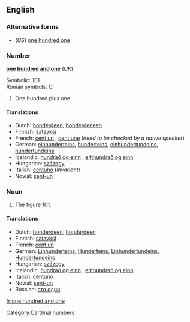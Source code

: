 ==English==

===Alternative forms===
* (''US'') [[one hundred one]]

===Number===
'''[[one]] [[hundred]] [[and]] [[one]]''' (''UK'')

Symbolic: 101<br>
Roman symbols: CI

# One hundred plus one.

====Translations====

*Dutch: [[honderdeen]], [[honderdeneen]]
*Finnish: [[satayksi]]
*French: [[cent un]] {{m}}, [[cent une]] {{f}} (''need to be checked by a native speaker'')
*German: [[einhunderteins]], [[hunderteins]], [[einhundertundeins]], [[hundertundeins]]
*Icelandic: [[hundrað og einn]] {{m}}, [[eitthundrað og einn]] {{m}}
*Hungarian: [[százegy]]
*Italian: [[centuno]] (''invariant'')
*Novial: [[sent-un]]

===Noun===
{{en-noun|sg=[[one]] [[hundred]] [[and]] [[one]]|-}}

# The figure 101.

====Translations====

*Dutch: [[honderdeen]], [[honderdeen]]
*Finnish: [[satayksi]]
*French: [[cent un]] {{m}}
*German: [[Einhunderteins]], [[Hunderteins]], [[Einhundertundeins]], [[Hundertundeins]]
*Hungarian: [[százegy]]
*Icelandic: [[hundrað og einn]] {{m}}, [[eitthundrað og einn]] {{m}}
*Italian: [[centuno]]
*Novial: [[sent-un]]
*Russian: [[сто один]]

[[Category:Cardinal numbers]]

[[fr:one hundred and one]]